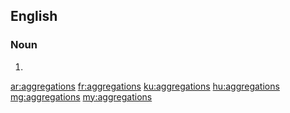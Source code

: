 ==English==

===Noun===
{{head|en|plural}}

# {{plural of|aggregation|lang=en}}

[[ar:aggregations]]
[[fr:aggregations]]
[[ku:aggregations]]
[[hu:aggregations]]
[[mg:aggregations]]
[[my:aggregations]]